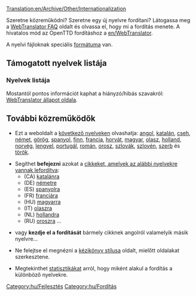 [[Translation:en/Archive/Other/Internationalization]]


Szeretne közreműködni? Szeretne egy új nyelvre fordítani? Látogassa meg a [http://translator.openttd.org/en/faq WebTranslator FAQ] oldalt és olvassa el, hogy mi a fordítás menete. A hivatalos mód az OpenTTD fordításhoz a [[en/WebTranslator]].

A nyelvi fájloknak speciális [[en/FormatOfLangfiles|formátuma]] van.

=='''Támogatott nyelvek listája'''==

==='''Nyelvek listája'''===
Mostantól pontos információt kaphat a hiányzó/hibás szavakról:
[http://translator.openttd.org/status WebTranslator állapot oldala].

=='''További közreműködők'''==
*Ezt a weboldalt a [[:Category:en/Articles in other languages|következő nyelveken]] olvashatja: [[en/Main/Main Page|angol]], [[ca/Main/Pàgina principal|katalán]], [[cs/Main/Hlavní strana|cseh]], [[de/Main/Startseite|német]], [[el/Main/Κύρια πύλη|görög]], [[es/Main/Página principal|spanyol]], [[fi/Main/Etusivu|finn]], [[fr/Main/Accueil|francia]], [[hr/Main/Glavna stranica|horvát]], [[hu/Main/Kezdőlap|magyar]], [[it/Main/Pagina principale|olasz]], [[nl/Main/Hoofdpagina|holland]], [[no/Main/Forside|norvég]], [[pl/Main/Strona główna|lengyel]], [[pt/Main/Página principal|portugál]], [[ro/Main/Pagina principală|román]], [[ru/Main/Главная страница|orosz]], [[sk/Main/Hlavná stránka|szlovák]], [[sl/Main/Glavna stran|szlovén]], [[sr/Main/Glavna strana|szerb]] és [[tr/Main/Ana sayfa|török]].

*Segíthet '''befejezni''' azokat a [[en/articles are being translated into other languages|cikkeket, amelyek az alábbi nyelvekre vannak lefordítva]]:
**(CA) [[:Category:ca/Articles traduint-se al català|katalánra]]
**(DE) [[:Category:de/Artikel, welche in die deutsche Sprache übersetzt werden|németre]]
**(ES) [[:Category:es/Artículos que se están traduciendo al español|spanyolra]]
**(FR) [[:Category:fr/À traduire en français|franciára]]
**(HU) [[:Category:hu/Fordításban|magyarra]]
**(IT) [[:Category:it/Articoli in fase di traduzione|olaszra]]
**(NL) [[:Category:nl/Artikelen die worden vertaald|hollandra]]
**(RU) [[:Category:ru/Статьи в настоящее время переведенные на русский язык|oroszra]] ...

*vagy '''kezdje el a fordítását''' bármely cikknek angolról valamelyik másik nyelvre...

*Ne felejtse el megnézni a [[en/Main/Manual of Style#Non-english_pages|kézikönyv stílusa]] oldalt, mielőtt oldalakat szerkesztene.

*Megtekinthet [[:Category:en/Other languages|statisztikákat]] arról, hogy miként alakul a fordítás a különböző nyelvekre.

[[Category:hu/Fejlesztés]][[Category:hu/Fordítás]]
